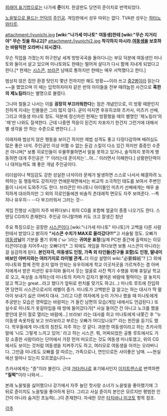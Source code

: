 [[외래어 표기법]]으로는 나가세 '''준'''이치. 한글판도 당연히 준이치로 번역되었다.

[[노을빛으로 물드는 언덕]]의 [[주인공]]. 게임판에서 성우 따위는 없다. TVA판 성우는 [[하타노 와타루]].

attachment:/jyunichi.jpg
'''[wiki:"나가세 미나토" 여동생]한테 [wiki:"무슨 지거리야" 무슨 짓을 하냐고]?'''
attachment:/jyunichi2.jpg
'''착각하지 마시라.[[여동생]]을 보호하는 바람직한 오라버니 되시겠다.'''

무슨 직업을 가졌는지 허구헌날 세계 방방곡곡을 돌아다니는 부모 덕분에 여동생인 미나토와 둘이서 살고 있으며 미나토와도 한때는 떨어져 살다가 다시 함께 지내게 되었다고 한다.[* 현재는 [[시스콘]], [[브라콘]] 남매로 통하지만 한때는 매우 서먹했다고 한다.]

범상치 않은 집안 환경 탓인지 몇년 전까지만 해도 방황~~이라 쓰고 [[중2병]]이라 읽는다~~을 했었으며 이 때는 입학하자마자 같은 반의 아이들을 전부 때려눕힌 사건으로 '''혹한의 제노킬러'''라는 별명으로 불렸다. 

그나마 철들고 나서는 이를 '''굉장히 부끄러워한다'''는 점은 개념인으로, 이 방황 때문인지 친하게 지내는 인물들은 그리 많지 않다. 굳이 따지면 후유히코와 츠카사, 미츠키 선배, 그리고 여동생 미나토 정도. 덕분에 정신차린 현재는 방황했을 때의 별명인 '제노킬러'의 '제'만 나와도 질색한다. 근데 나중엔 적응이 된건지 자포자기 한건지 그런거에 대해서 별 생각을 안 하는 수준으로 변한다.(...)

이래저래 범상치 않은 행동을 보이긴 하지만 제법 성격도 좋고 다정다감하며 배려심도 많은 좋은 녀석. 주인공인 이상 어쩔 수 없는 둔감 스킬이 다소 있긴 하지만 중증인 수준은 아니며[* 보통 히로인들이 우물쭈물하면서 말을 못하고 있거나, 솔직하지 못하게 행동하면 대개 주인공은 '?' 이러는데 준이치는'...아...' 이러면서 이해한다.] 상황판단력이나 대처능력도 꽤 좋은 개념 주인공이다. 

리더쉽이나 책임감도 강한 성실한 녀석이라 문제가 발생하면 스스로 나서서 해결하려 노력하는 등 행동력도 강하지만 연애문제면에서는 비교적 소극적인 태도를 보여서 주변인들이 나서서 도와주기도 한다. 브라콘인 미나토나 아이돌인 미츠키 선배에게는 매우 솔직하게 대쉬하지만 그 외의 히로인들에겐 비솔직 츤데레적 면모도 자주 보여준다. --특히나 유우히-- --다 부끄러워서 그러는 것--

게임 진행상 시점이 자주 바뀌다보니 위의 CG를 포함해 얼굴이 종종 나오기도 한다. 스탠딩 CG까지 존재한다. 주인공 아니랄까봐 키도 크고 잘생긴 청년

주요 특징으로는 굉장한 [[시스콘]]이다.[wiki:"나가세 미나토" 미나토]가 고백을 다른 사람한테서 받았다고 밝히자 '''"시스콘 수치가 MAX로 올라갔다!!!"'''고 서술될 정도. 오빠가 [[여동생]]'''님'''의 기분을 풀기 위해 (′·ω·`)라는 '''귀여운 표정'''(실제 PC판 중간에 출력되는 이모티콘이다)을 지어주시는 오빠다!![* 그 외에도 게임을 하다보면 보통 시스콘이 아니라는걸 실감하게 된다. '''본인자각, 여동생도 인정, 가족 외 타인들(친구들 포함)도 인정, 딸내미바보인 아버지와는 여러가지로 라이벌 관계.. '''더 이상 설명이 wiki:"必要韓紙"? ]그 외에 미나토와 함께 전학 온지 얼마 안되는 유우히에게 학교 이곳저곳을 가르쳐주는 겸 아버지에게서 받은 미션인 유우히와 둘이서 웃는 얼굴로 사진 찍기 수행을 위해 휴일날 학교로 오고, 옥상을 소개하는데 미나토의 치마가 갑자기 불어온 바람에 펄럭이는 걸 놓치지 않고 찍고는 great...라고 했다가 앞뒤로 펀치를 맞기도 하고(...) 미나토 루트에 진입하면 당연히 시스콘으로서의 레벨이 증가. 미나토가 고백받은 걸 알고는 하는 대사가 딱 딸아이 보내기 싫은 아버지 대사. 그리고 다른 여자에게 눈이 가거나 했을 때 미나토에게 추궁받는 모습은 영락없는 바람피는 거 들킨 남편의 모습(게임 내에서도 언급된다.) 또 실수로 미나토가 옷갈아입을 때 방에 들어갔다가[* 사실 들어간 건 아니고 노크를 했을 뿐인데 문이 절로 열리는 바람에...] 브라보! 라는 대사를 하고 미나토에게 내쫓긴 후 "누이동생 속옷차림 보고 브라보라고 부르는 오빠가 어디있나요?" 라는 핀잔을 듣기도 했다. 학우들에게 미나토의 칭찬도 자주 하는 것 같다. 과분한 여동생이라고 하는 츠카사의 말에 '나도 그렇게 느끼고 있어.' 라고 하는 시스콘.
뭐, 어찌되었든 공통 루트에서도 가장 소중한 사람이라는 단어에서 가장 먼저 떠오르는 것도 여동생 미나토였고, 위의 CG에서도 보이는 것처럼 여동생을 지켜주기도 하고, 여러모로 여동생을 아끼는 오라버니다. 그만큼 미나토도 오빠를 잘 따르는, 가족으로나, 연인으로든 사이좋은 남매. ~~현실에선 얼마나 있는지 모르겠습니다~~

츠카사에게는 "쥰"이라 불린다. 근데 [[가타카나]]로 표기돼서인지 [[이지트랜스]]로 번역하면 '''"질퍽"'''이라 나와서...

본래 노을빛을 싫어했으나 강가에서 자주 놀던 첫사랑 소녀가 노을빛을 좋아했기에 그 뒤로 쥰이치도 노을빛을 좋아하게 된다. 그리고 사실 쥰이치 본인은 모르지만 평범한 인간이 아니라 숨겨진 초능력(...)이 존재한다. 자세한 것은 [[타치바나 미코토]] 항목 참조.


[[각주]]
